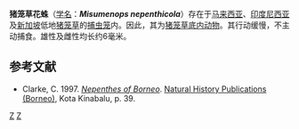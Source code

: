 {{Speciesbox
| taxon = Misumenops nepenthicola
| binomial_authority = ([[Pocock|Pocock]], 1898)<ref>Pocock, R.I. 1898. Spiders and pitcher plants. ''Nature'' '''58''': 274–275.</ref>
| synonyms =
*''Misumena nepenthicola''
| range_map = Distribution.misumenops.nepenthicola.1.png
}}

'''猪笼草花蛛'''（[[学名|学名]]：'''''Misumenops nepenthicola'''''）存在于[[马来西亚|马来西亚]]、[[印度尼西亚|印度尼西亚]]及[[新加坡|新加坡]]低地[[猪笼草|猪笼草]]的[[捕虫笼|捕虫笼]]内。因此，其为[[猪笼草底内动物|猪笼草底内动物]]。其行动缓慢，不主动捕食。雄性及雌性均长约6毫米。

== 参考文献 ==
{{reflist}}
{{refbegin}}
* Clarke, C. 1997. ''[[婆罗洲的猪笼草属植物|Nepenthes of Borneo]]''. [[自然历史出版社_(婆罗洲)|Natural History Publications (Borneo)]], Kota Kinabalu, p. 39.
{{refend}}
{{Taxonbar}}
[[Category:蟹蛛科|Z]]
[[Category:猪笼草底内动物|Z]]